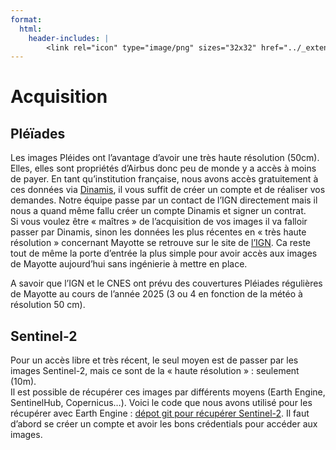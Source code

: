 ```yaml
---
format:
  html:
    header-includes: |
        <link rel="icon" type="image/png" sizes="32x32" href="../_extensions/InseeFrLab/onyxia/favicon-32x32.png">
---
```


# Acquisition

## Pléïades

Les images Pléides ont l'avantage d'avoir une très haute résolution (50cm). Elles, elles sont propriétés d’Airbus donc peu de monde y a accès à moins de payer. En tant qu’institution française, nous avons accès gratuitement à ces données via [Dinamis](https://dinamis.data-terra.org/), il vous suffit de créer un compte et de réaliser vos demandes. Notre équipe passe par un contact de l’IGN directement mais il nous a quand même fallu créer un compte Dinamis et signer un contrat.  
Si vous voulez être « maîtres » de l’acquisition de vos images il va falloir passer par Dinamis, sinon les données les plus récentes en « très haute résolution » concernant Mayotte se retrouve sur le site de [l'IGN](https://mayotte.ign.fr). Ca reste tout de même la porte d’entrée la plus simple pour avoir accès aux images de Mayotte aujourd’hui sans ingénierie à mettre en place.  

A savoir que l’IGN et le CNES ont prévu des couvertures Pléiades régulières de Mayotte au cours de l’année 2025 (3 ou 4 en fonction de la météo à résolution 50 cm).  

## Sentinel-2

Pour un accès libre et très récent, le seul moyen est de passer par les images Sentinel-2, mais ce sont de la « haute résolution » : seulement (10m).  
Il est possible de récupérer ces images par différents moyens (Earth Engine, SentinelHub, Copernicus...). Voici le code que nous avons utilisé pour les récupérer avec Earth Engine : [dépot git pour récupérer Sentinel-2](https://github.com/InseeFrLab/download_sentinel.git). Il faut d'abord se créer un compte et avoir les bons crédentials pour accéder aux images.  